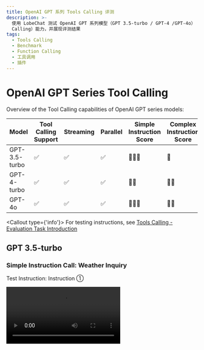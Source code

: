 ```yaml
---
title: OpenAI GPT 系列 Tools Calling 评测
description: >-
  使用 LobeChat 测试 OpenAI GPT 系列模型（GPT 3.5-turbo / GPT-4 /GPT-4o） 的工具调用（Function
  Calling）能力，并展现评测结果
tags:
  - Tools Calling
  - Benchmark
  - Function Calling
  - 工具调用
  - 插件
---
```


# OpenAI GPT Series Tool Calling

Overview of the Tool Calling capabilities of OpenAI GPT series models:

| Model         | Tool Calling Support | Streaming | Parallel | Simple Instruction Score | Complex Instruction Score |
| ------------- | -------------------- | --------- | -------- | ------------------------ | ------------------------- |
| GPT-3.5-turbo | ✅                    | ✅         | ✅        | 🌟🌟🌟                   | 🌟                        |
| GPT-4-turbo   | ✅                    | ✅         | ✅        | 🌟🌟                     | 🌟🌟                      |
| GPT-4o        | ✅                    | ✅         | ✅        | 🌟🌟🌟                   | 🌟🌟                      |

<Callout type={'info'}>
  For testing instructions, see [Tools Calling - Evaluation Task
  Introduction](/docs/usage/tools-calling#evaluation-task-introduction)
</Callout>

## GPT 3.5-turbo

### Simple Instruction Call: Weather Inquiry

Test Instruction: Instruction ①

<Video src="https://github.com/lobehub/lobe-chat/assets/28616219/65901ee2-78b8-4f56-9e0d-6407c484f434" />

<Image alt="Tool Calling for Simple Instruction in GPT 3.5 Turbo" src="https://github.com/lobehub/lobe-chat/assets/28616219/1251dfc0-d1c4-4c3d-825e-dd6205793d53" />

<details>
  <summary>Streaming Tool Calling Raw Output:</summary>
</details>

### Complex Instruction Call: Wenshengtu

Test Instruction: Instruction ②

<Video src="https://github.com/lobehub/lobe-chat/assets/28616219/2047665f-ab22-4da7-a390-0fb4ec5a2a14" />

<Image alt="Tool Calling for Complex Instruction in GPT 3.5 Turbo" src="https://github.com/lobehub/lobe-chat/assets/28616219/125ad028-a621-4433-b5fa-321f8fd76302" />

<details>
  <summary>Streaming Tool Calling Raw Output:</summary>
</details>

## GPT-4 Turbo

### Simple Instruction Call: Weather Inquiry

Test Instruction: Instruction ①

Unlike GPT-3.5 Turbo, GPT-4 Turbo did not respond with "okay" when calling Tool Calling, and after multiple tests, it remained the same. Therefore, in this follow-up of a compound instruction, it is not as good as GPT-3.5 Turbo, but the remaining two capabilities are still good.

Of course, it is also possible that GPT-4 Turbo's model has more "autonomy" and believes that it does not need to output this "okay."

<Video src="https://github.com/lobehub/lobe-chat/assets/28616219/f865d91b-b84a-4258-ae09-9d1e15eeb43d" />

<Image alt="Tool Calling for Simple Instruction in GPT-4 Turbo" src="https://github.com/lobehub/lobe-chat/assets/28616219/19298693-7a9b-4b54-9e28-c46b541b4f41" />

<details>
  <summary>Streaming Tool Calling Raw Output:</summary>
</details>

### Complex Instruction Call: Wenshengtu

Test Instruction: Instruction ②

<Video src="https://github.com/lobehub/lobe-chat/assets/28616219/69989faf-9b98-41ec-ba51-40cc3545d8d1" />

<Image alt="Tool Calling for Complex Instruction in GPT-4 Turbo" src="https://github.com/lobehub/lobe-chat/assets/28616219/8329c1b2-5e36-4457-946c-ce3781b05afd" />

<details>
  <summary>Streaming Tool Calling Raw Output:</summary>
</details>

## GPT-4o

### Simple Instruction Call: Weather Inquiry

Test Instruction: Instruction ①

Similar to GPT-3.5, GPT-4o performs very well in following compound instructions in simple instruction calls.

<Video src="https://github.com/lobehub/lobe-chat/assets/28616219/c77b65ab-0854-4e1f-a25b-ff43275bd318" />

<Image alt="Tool Calling for Simple Instruction in GPT-4o" src="https://github.com/lobehub/lobe-chat/assets/28616219/e5d6214f-f628-4064-a330-cbd7c5d474ac" />

<details>
  <summary>Streaming Tool Calling Raw Output:</summary>
</details>

### Complex Instruction Call: Wenshengtu

Test Instruction: Instruction ②

<Video src="https://github.com/lobehub/lobe-chat/assets/28616219/714bd86a-3b58-4941-8323-186c3fa4c6ea" />

<Image alt="Tool Calling for Complex Instruction in GPT-4o" src="https://github.com/lobehub/lobe-chat/assets/28616219/8329c1b2-5e36-4457-946c-ce3781b05afd" />

<details>
  <summary>Streaming Tool Calling Raw Output:</summary>

  ```yml
  ```
</details>
